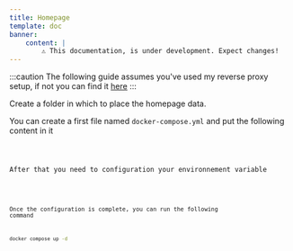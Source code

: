 ```yaml
---
title: Homepage
template: doc
banner:
    content: |
        ⚠️ This documentation, is under development. Expect changes!
---
```


:::caution
The following guide assumes you've used my reverse proxy setup, if not you can find it <a href="/tools/nginx-proxy/">here</a>
:::


Create a folder in which to place the homepage data.

You can create a first file named `docker-compose.yml` and put the following content in it


<Code code={content} lang="yml" title="docker-compose.yml" />

After that you need to configuration your environnement variable


<Code code={contentEnv} lang="yml" title="docker-compose.yml" />

Once the configuration is complete, you can run the following command

```bash
docker compose up -d
```
